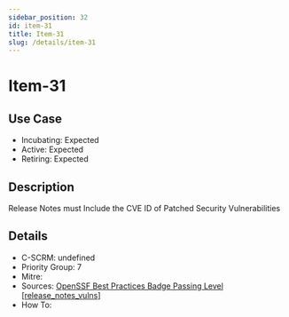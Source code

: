 ```yaml
---
sidebar_position: 32
id: item-31
title: Item-31
slug: /details/item-31
---
```


# Item-31

## Use Case

- Incubating: Expected
- Active: Expected
- Retiring: Expected

## Description

Release Notes must Include the CVE ID of Patched Security Vulnerabilities

## Details

- C-SCRM: undefined
- Priority Group: 7
- Mitre: 
- Sources: [OpenSSF Best Practices Badge Passing Level [release_notes_vulns]](https://www.bestpractices.dev/en/criteria?details=true&rationale=true#0.release_notes_vulns)
- How To: 

